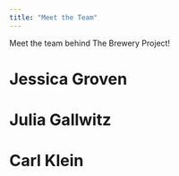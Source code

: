 ```yaml
---
title: "Meet the Team"
---
```


Meet the team behind The Brewery Project!

# Jessica Groven

# Julia Gallwitz

# Carl Klein
